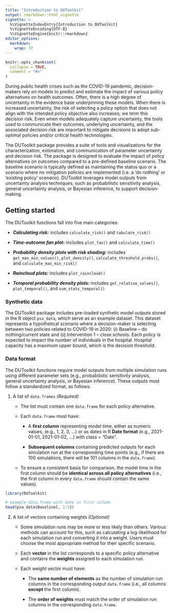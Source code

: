 ```yaml
---
title: "Introduction to DUToolkit"
output: rmarkdown::html_vignette
vignette: >
  %\VignetteIndexEntry{Introduction to DUToolkit}
  %\VignetteEncoding{UTF-8}
  %\VignetteEngine{knitr::rmarkdown}
editor_options: 
  markdown: 
    wrap: 72
---
```


```r
knitr::opts_chunk$set(
  collapse = TRUE,
  comment = "#>"
)
```

During public health crises such as the COVID-19 pandemic, decision-makers rely on models to predict and estimate the impact of various policy alternatives on health outcomes. Often, there is a high degree of uncertainty in the evidence base underpinning these models. When there is increased uncertainty, the risk of selecting a policy option that does not align with the intended policy objective also increases; we term this decision risk. Even when models adequately capture uncertainty, the tools used to communicate their outcomes, underlying uncertainty, and the associated decision risk are important to mitigate decisions to adopt sub-optimal policies and/or critical health technologies.

The DUToolkit package provides a suite of tools and visualizations for the characterization, estimation, and communication of parameter uncertainty and decision risk. The package is designed to evaluate the impact of policy alternatives on outcomes compared to a pre-defined baseline scenario. The baseline scenario is typically defined as maintaining the status quo or a scenario where no mitigation policies are implemented (i.e. a ‘do nothing’ or ‘existing policy’ scenario). DUToolkit leverages model outputs from uncertainty analysis techniques, such as probabilistic sensitivity analysis, general uncertainty analysis, or Bayesian inference, to support decision-making.

## Getting started {#get-started}

The DUToolkit functions fall into five main categories:

-   ***Calculating risk:*** includes `calculate_risk()` and
    `tabulate_risk()`

-   ***Time-outcome fan plot:*** includes `plot_fan()` and
    `calculate_time()`

-   ***Probability density plots with risk shading:*** includes
    `get_max_min_values()`, `plot_density()`,
    `calculate_threshold_probs()`, and `calculate_max_min_risk()`

-   ***Raincloud plots:*** includes `plot_raincloud()`

-   ***Temporal probability density plots:*** includes
    `get_relative_values()`, `plot_temporal()`, and
    `sum_stats_temporal()`

### Synthetic data {#syn-data}

The DUToolkit package includes pre-loaded synthetic model outputs stored
in the R object `psa_data`, which serve as an example dataset. This
dataset represents a hypothetical scenario where a decision-maker is
selecting between two policies related to COVID-19 in 2020: (i) Baseline
– do nothing/current state and (ii) Intervention 1 – close
schools. Each policy is expected to impact the number of individuals in
the hospital. Hospital capacity has a maximum upper bound, which is the
decision threshold.

### Data format {#format-data}

The DUToolkit functions require model outputs from multiple simulation runs using different parameter sets (e.g., probabilistic sensitivity analysis, general uncertainty analysis, or Bayesian inference). These outputs must follow a standardized format, as follows:

1.  A list of `data.frames` *(Required)*
    -   The list must contain one `data.frame` for each policy
        alternative.

    -   Each `data.frame` must have:

        -   A **first column** representing model time, either as
            numeric values, (e.g., 1, 2, 3, …) or as dates in R **Date
            format** (e.g., 2021-01-01, 2021-01-02, ...) with
            class = "Date".

        -   **Subsequent columns** containing predicted outputs for each
            simulation run at the corresponding time points (e.g., if there are
            100 simulations, there will be 101 columns in the `data.frame`).

    -   To ensure a consistent basis for comparison, the model time in
        the first column should be **identical across all policy
        alternatives** (i.e., the first column in every `data.frame`
        should contain the same values).

```r
library(DUToolkit)

# example data.frame with date in first column
head(psa_data$Baseline[, 1:5])
```

2.  A list of vectors containing weights *(Optional)* 

    - Some simulation runs may be more or less likely than others.
        Various methods can account for this, such as calculating a
        log-likelihood for each simulation run and converting it
        into a weight. Users must choose the most appropriate method for
        their specific scenario.   
     -  Each **vector** in the list corresponds to a specific policy
        alternative and contains the **weights** assigned to each
        simulation run.
    -   Each weight vector must have:

        -   The **same number of elements** as the number of simulation
            run columns in the corresponding output `data.frame` (i.e.,
            all columns **except** the first column).

        -   The **order of weights** must match the order of simulation
            run columns in the corresponding `data.frame`.
